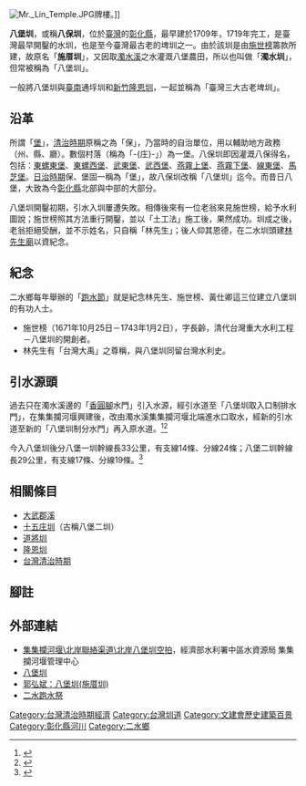 {{distinguish|八寶圳}}

{{coord|23|48|00.1|N|120|39|27.1|E|display=title}}
{{Infobox 台灣圳道
|name      = 八堡圳
|image     =
|imagename = 
|othername = 施厝圳、濁水圳
|formalname= 八堡圳
|belong    = 彰化農田水利會
|founder   = [[施世榜|施世榜]]
|area      = {{TWN}}[[彰化縣|彰化縣]]
|begin     = 1709年
|complete  = 1719年（清[[康熙|康熙]]58年）
|origin    = [[濁水溪|濁水溪]]
|cost      =  95萬兩<ref>張素玢，〈濁水溪的歷史難題〉，《臺灣史研究》18:4，頁169。</ref>
|website   =
}}

{{tw monument
|name       = 八堡圳取水口
|formername = 
|image      = 臺灣二水八堡圳1.JPG
|imagename  = 左側引水道分成五閘、八閘之取水口，五閘是流回濁水溪與莿仔埤圳，八閘是原本可流入右側渠道，但現已封閉；右側渠道為八堡圳，其水源引自[[集集攔河堰|集集攔河堰]]所截濁水溪水。
|othername  = 八堡圳取入口制排水門
|formalname = 八堡圳取水口
|level      = [[彰化縣文化資產#歷史建築|歷史建築]]
|class      = 水利設施
|time       = 日昭和年間
|material   = 
|location   = [[彰化縣|彰化縣]][[二水鄉|二水鄉]]鼻子頭段小段25-1、24-44地號
|open       = 
|cost       = 免費
|website    =
}}
[[File:Mr._Lin_Temple.JPG|right]]牌樓。]]

'''八堡圳'''，或稱'''八保圳'''，位於[[臺灣|臺灣]]的[[彰化縣|彰化縣]]，最早建於1709年，1719年完工，是臺灣最早開鑿的水圳，也是至今臺灣最古老的埤圳之一。由於該圳是由[[施世榜|施世榜]]籌款所建，故原名「'''施厝圳'''」，又因取[[濁水溪|濁水溪]]之水灌溉八堡農田，所以也叫做「'''濁水圳'''」，但常被稱為「八堡圳」。

一般將八堡圳與[[臺南|臺南]]通垺圳和[[新竹縣|新竹]][[隆恩圳|隆恩圳]]，一起並稱為「臺灣三大古老埤圳」。

== 沿革 ==
所謂「[[堡里|堡]]」，[[台灣清治時期|清治時期]]原稱之為「保」，乃當時的自治單位，用以輔助地方政務（州、縣、廳）。數個村落（稱為「-{庄}-」）為一堡。八保圳即因灌溉八保得名，包括：[[東螺東堡|東螺東堡]]、[[東螺西堡|東螺西堡]]、[[武東堡|武東堡]]、[[武西堡|武西堡]]、[[燕霧上堡|燕霧上堡]]、[[燕霧下堡|燕霧下堡]]、[[線東堡|線東堡]]、[[馬芝堡|馬芝堡]]。[[台灣日治時期|日治時期]]保、堡固一稱為「堡」，故八保圳改稱「八堡圳」迄今。而昔日八堡，大致為今[[彰化縣|彰化縣]]北部與中部的大部分。

八堡圳開鑿初期，引水入圳屢遭失敗。相傳後來有一位老翁來見施世榜，給予水利圖說；施世榜照其方法重行開鑿，並以「土工法」施工後，果然成功。圳成之後，老翁拒絕受酬，並不示姓名，只自稱「林先生」；後人仰其恩德，在二水圳頭建[[林先生廟|林先生廟]]以資紀念。

== 紀念 ==
二水鄉每年舉辦的「[[跑水節|跑水節]]」就是紀念林先生、施世榜、黃仕卿這三位建立八堡圳的有功人士。
*施世榜（1671年10月25日－1743年1月2日），字長齡，清代台灣重大水利工程－八堡圳的開創者。
*林先生有「台灣大禹」之尊稱，與八堡圳同留台灣水利史。

==引水源頭==
過去只在濁水溪邊的「[[香員腳|香圓腳]]水門」引入水源，經引水道至「八堡圳取入口制排水門」，在集集攔河堰興建後，改由濁水溪集集攔河堰北端進水口取水，經新的引水道至新的「八堡圳制分水門」再入原水道。<ref>{{cite news|title=〈中部〉八堡圳源頭塌堤 二期稻等嘸水|url=http://news.ltn.com.tw/news/local/paper/229122/print|publisher=自由時報|author=顏宏駿|accessdate=2015-07-23|archive-date=2015-07-23|archive-url=https://web.archive.org/web/20150723232325/http://news.ltn.com.tw/news/local/paper/229122/print|dead-url=no}}</ref><ref>{{cite web|url=http://163.23.67.2/rearch/2015/baweb/now1.html|title=八堡圳水圳:利用簡介|publisher=彰化縣大村國中|author=村中好堡團隊|access-date=2015-07-23|archive-url=https://web.archive.org/web/20150723225753/http://163.23.67.2/rearch/2015/baweb/now1.html|archive-date=2015-07-23|dead-url=yes}}</ref>

今入八堡圳後分八堡一圳幹線長33公里，有支線14條、分線24條；八堡二圳幹線長29公里，有支線17條、分線19條。<ref>{{cite journal|author=張炎銘|url=http://epaper.wra.gov.tw/Article_Detail.aspx?s=DC6ACB893AB6BFF2|journal=水利署電子報|title=八堡圳改善完成及跑水節|volume=91|publisher=經濟部水利署|date=2014-10-10|access-date=2019-04-21|archive-date=2019-05-13|archive-url=https://web.archive.org/web/20190513033854/http://epaper.wra.gov.tw/Article_Detail.aspx?s=DC6ACB893AB6BFF2|dead-url=no}}</ref>

==相關條目==
*[[大武郡溪|大武郡溪]]
*[[十五庄圳|十五庄圳]]（古稱八堡二圳）
*[[道將圳|道將圳]]
*[[隆恩圳_(新竹)|隆恩圳]]
*[[台灣清治時期|台灣清治時期]]

== 腳註 ==
{{reflist}}

==外部連結==
{{commons category|Babao Irrigation Canal}}
*[http://www.wracb.gov.tw/ct.asp?xItem=3845&CtNode=1135&mp=2 集集攔河堰\北岸聯絡渠道\北岸八堡圳空拍]{{Wayback|url=http://www.wracb.gov.tw/ct.asp?xItem=3845&CtNode=1135&mp=2 |date=20150724220323 }}，經濟部水利署中區水資源局 集集攔河堰管理中心
*[http://library.taiwanschoolnet.org/cyberfair2003/C0327500222/index-2.htm 八堡圳]{{Wayback|url=http://library.taiwanschoolnet.org/cyberfair2003/C0327500222/index-2.htm |date=20040815192016 }}
*[http://taiwanus.net/history/3/43.htm 郭弘斌：八堡圳(施厝圳)]{{Wayback|url=http://taiwanus.net/history/3/43.htm |date=20041015081607 }}
*[https://web.archive.org/web/20101026014207/http://www.erhshui.gov.tw/mywarmday/story2.htm 二水跑水祭]

{{臺灣圳道}}
{{彰化縣文化資產}}
{{臺灣歷史建築百景}}
{{濁水溪}}

[[Category:台灣清治時期經濟|Category:台灣清治時期經濟]]
[[Category:台灣圳道|Category:台灣圳道]]
[[Category:文建會歷史建築百景|Category:文建會歷史建築百景]]
[[Category:彰化縣河川|Category:彰化縣河川]]
[[Category:二水鄉|Category:二水鄉]]